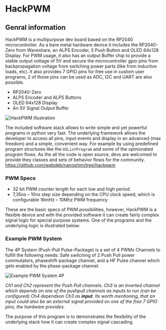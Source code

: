 # HackPWM

## Genral information

HackPWM is a multipurpose dev board based on the RP2040 microcontroller.
As a bare metal hardware device it includes the RP2040-Zero from Waveshare, an ALPS Encoder, 5 Push Button and OLED 64x128 Display.
For PWM usage, it also has an output Buffer chip to provide a stable output voltage of 5V and secure the microcontroller gpio pins from backpropagation voltage from switching power parts (like from inductive loads, etc). It also provides 7 GPIO pins for free use in custom user programs, 2 of those pins can be used as ADC, I2C and UART are also possible.

- RP2040-Zero
- ALPS Encoder and ALPS Buttons
- OLED 64x128 Display
- An 5V Signal Output Buffer

![HackPWM Illustration](./photo-with-pins.jpg)

The included software stack allows to write simple and yet powerful programs in python very fast. The underlying framework allows the developer to access all pins, input events and display in an advanced (max freedom) and a simple, convenient way. For example by using predefined program structures like the `UIListProgram` and some of the opinionated program flows.
As the all the code is open source, devs are welcomed to provide they classes and sets of behavior flows for the community. https://github.com/webdeb/nanoshim/tree/hackpwm

### PWM Specs

- 32 bit PWM counter length for each low and high period.
- 7,35ns – 10ns step size depending on the CPU clock speed, which is configurable 16mHz – 10Mhz PWM frequency

These are the basic specs of PWM possibilities, however, HackPWM is а flexible device and with the provided software it can create fairly complex signal logic for special purpose systems.
One of the programs and the underlying logic is illustrated below:

### Example PWM System

The 4P System (Push-Pull Pulse-Package) is a set of 4 PWMs Channels to fulfill the following needs:
Safe switching of 2 Push Pull power commutators, phaseshift-package channel, and a HF Pulse channel which gets enabled by the phase-package channel.

![Example PWM System 4P](./example-4p-system.png)

_Ch1 and Ch2 represent the Push Pull channels. Ch3 is an inverted channel which depends on one of the pushpull channels as inputs to run (can be configured) Ch4 dependson Ch3 as **input**.
Its worth mentioning, that an input could also be an external signal provided on one of the free 7 GPIO pins, the hardware provides._

The purpose of this program is to demonstrates the flexibility of the underlying stack how it can create complex signal cascading.
